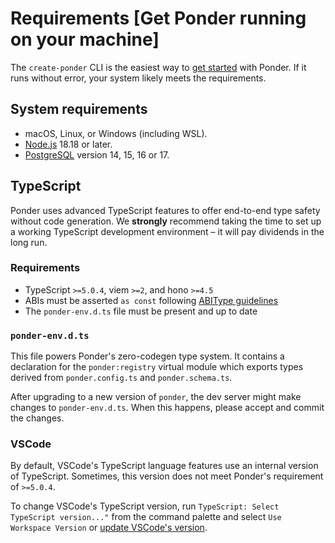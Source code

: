 # Requirements [Get Ponder running on your machine]

The `create-ponder` CLI is the easiest way to [get started](/docs/0.10/get-started) with Ponder. If it runs without error, your system likely meets the requirements.

## System requirements

- macOS, Linux, or Windows (including WSL).
- [Node.js](https://nodejs.org/en) 18.18 or later.
- [PostgreSQL](https://www.postgresql.org/download/) version 14, 15, 16 or 17.

## TypeScript

Ponder uses advanced TypeScript features to offer end-to-end type safety without code generation. We **strongly** recommend taking the time to set up a working TypeScript development environment – it will pay dividends in the long run.

### Requirements

- TypeScript `>=5.0.4`, viem `>=2`, and hono `>=4.5`
- ABIs must be asserted `as const` following [ABIType guidelines](https://abitype.dev/guide/get-started#usage)
- The `ponder-env.d.ts` file must be present and up to date

### `ponder-env.d.ts`

This file powers Ponder's zero-codegen type system. It contains a declaration for the `ponder:registry` virtual module which exports types derived from `ponder.config.ts` and `ponder.schema.ts`.

After upgrading to a new version of `ponder`, the dev server might make changes to `ponder-env.d.ts`. When this happens, please accept and commit the changes.

### VSCode

By default, VSCode's TypeScript language features use an internal version of TypeScript. Sometimes, this version does not meet Ponder's requirement of `>=5.0.4`.

To change VSCode's TypeScript version, run `TypeScript: Select TypeScript version..."` from the command palette and select `Use Workspace Version` or [update VSCode's version](https://stackoverflow.com/questions/39668731/what-typescript-version-is-visual-studio-code-using-how-to-update-it).
